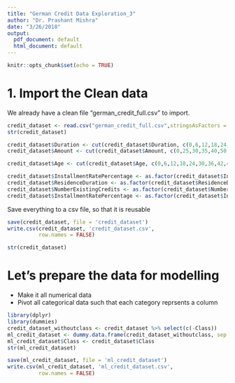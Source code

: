 ```yaml
---
title: "German Credit Data Exploration_3"
author: "Dr. Prashant Mishra"
date: "3/26/2018"
output:
  pdf_document: default
  html_document: default
---
```


```r
knitr::opts_chunk$set(echo = TRUE)
```

1. Import the Clean data
======================================================
We already have a clean file "german_credit_full.csv" to import. 
```r
credit_dataset <- read.csv("german_credit_full.csv",stringsAsFactors = TRUE)
str(credit_dataset)
```


```r
credit_dataset$Duration <- cut(credit_dataset$Duration, c(0,6,12,18,24,30,36,42,48,54,60,66,72,78),labels = c("0.to.6","6.to.12","12.to.18","18.to.24","24.to.30","30.to.36","36.to.42","42.to.48","48.to.54","54.to.60","60.to.66","66.to.72","72.to.78"))
credit_dataset$Amount <- cut(credit_dataset$Amount, c(0,25,30,35,40,50,60,70,80),labels = c("0.to.25","25.to.30","30.to.35","35.to.40","40.to.50","50.to.60","60.to.70","70.to.80"))

credit_dataset$Age <- cut(credit_dataset$Age, c(0,6,12,18,24,30,36,42,48,54,60,66,72,78),labels = c("0.to.6","6.to.12","12.to.18","18.to.24","24.to.30","30.to.36","36.to.42","42.to.48","48.to.54","54.to.60","60.to.66","66.to.72","72.to.78"))

credit_dataset$InstallmentRatePercentage <- as.factor(credit_dataset$InstallmentRatePercentage)
credit_dataset$ResidenceDuration <- as.factor(credit_dataset$ResidenceDuration)
credit_dataset$NumberExistingCredits <- as.factor(credit_dataset$NumberExistingCredits)
credit_dataset$InstallmentRatePercentage <- as.factor(credit_dataset$InstallmentRatePercentage)
```
Save everything to a csv file, so that it is reusable
```r
save(credit_dataset, file = 'credit_dataset')
write.csv(credit_dataset, 'credit_dataset.csv',
          row.names = FALSE)
```



```r
str(credit_dataset)
```


Let's prepare the data for modelling
========================================================
- Make it all numerical data
- Pivot all categorical data such that each category reprsents a column

```r
library(dplyr)
library(dummies)
credit_dataset_withoutclass <- credit_dataset %>% select(c(-Class))
ml_credit_dataset <- dummy.data.frame(credit_dataset_withoutclass, sep = ".")
ml_credit_dataset$Class <- credit_dataset$Class
str(ml_credit_dataset)
```
```r
save(ml_credit_dataset, file = 'ml_credit_dataset')
write.csv(ml_credit_dataset, 'ml_credit_dataset.csv',
          row.names = FALSE)
```






















